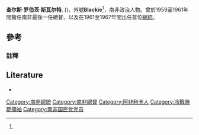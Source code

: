 {{NoteTA
|G1=PoliticiansUK
|G2=People
|G3=Country
}}
{{Infobox officeholder
|honorific-prefix=[[Excellency|His Excellency]]
|name=查尔斯·罗伯茨·斯瓦尔特
|image = CR Swart 1960.jpg
|imagesize = 240px
|order= 第一任[[南非總統|南非總統]]
|term_start=1961年5月31日
|term_end=1967年6月1日
|predecessor= [[伊莉莎白二世|伊莉莎白二世]]<br/><small>作為[[南非君主|南非君主]]</small>
|successor=[[Tom_Naudé|Tom Naudé]]
|birth_date={{birth date|df=yes|1894|12|5}}<ref name="CBY" />
|birth_place=[[奧倫治自由邦|奧倫治自由邦]][[Winburg|Winburg]]
|death_date={{death date and age|df=yes|1982|07|16|1894|12|5}}
|death_place={{ZAF-1961}}[[布隆泉|布隆泉]]<ref name="Lakeland">[https://news.google.com/newspapers?id=k2NNAAAAIBAJ&sjid=VPsDAAAAIBAJ&pg=3153%2C392301 Obituary: Charles Swart, ex-South African leader] {{Wayback|url=https://news.google.com/newspapers?id=k2NNAAAAIBAJ&sjid=VPsDAAAAIBAJ&pg=3153%2C392301 |date=20170414052658 }}, ''[[Lakeland_Ledger|Lakeland Ledger]]'', 17 July 1982</ref>
|party=[[國民黨_(南非)|國民黨]]
|spouse=Cornelia de Klerk <small>(1903-1986)</small>
|children=3
|alma_mater=[[自由邦大學|自由邦大學]]<br/> [[哥倫比亞大學|哥倫比亞大學]] <br />
|occupation=Advocate
|order2= 第9任[[南非總督|南非總督]]
|term_start2=1959年12月11日
|term_end2=1961年4月30日
|monarch2 =[[伊莉莎白二世|伊莉莎白二世]]
|predecessor2=[[Lucas_Cornelius_Steyn|Lucas Cornelius Steyn]]<br/><small>作為行政官（代總督）</small>
|successor2=Lucas Cornelius Steyn<br/><small>作為行政官</small>
|nickname=Blackie
|primeminister2=[[亨德里克·弗倫施·維沃爾德|亨德里克·弗倫施·維沃爾德]]
|primeminister=[[亨德里克·弗倫施·維沃爾德|亨德里克·弗倫施·維沃爾德]]<br />[[B._J._Vorster|B. J. Vorster]]
}}

'''查尔斯·罗伯茨·斯瓦尔特''', {{post-nominals|country=ZAR|DMS}} ({{BD|1894年|12月5日|1982年|7月16日}})，外號'''Blackie'''<ref name="Newsweek" />，南非政治人物。曾於1959至1961年間擔任南非最後一任總督、以及在1961至1967年間出任首位[[南非總統|總統]]。

==參考==

===註釋===
{{reflist}}

==Literature==

*{{cite encyclopaedia
|last=Schirmer
|first=Peter
|title=Swart, Charles Robberts
|encyclopaedia=Die Beknopte Geïlustreerde Ensiklopedie van Suid-Afrika
|pages=182
|publisher=Central News Agency
|location=Johannesburg
|date=1981
}}

{{s-start}}
{{s-off}}
{{s-bef|before=[[Lucas_Cornelius_Steyn|Lucas Cornelius Steyn]]}}
{{s-ttl|title =[[南非總督|南非總督]]
       |years =1959–1961}}
{{s-non|reason=職位廢除<br/>'''南非改為共和國''' }}
{{s-new}}
{{s-ttl|title=[[南非總統|南非總統]]
       |years=1961–1967}}
{{s-aft|after=[[Tom_Naudé|Tom Naudé]]}}
{{s-end}}


{{南非總統}}

{{Authority control}}

{{DEFAULTSORT:Swart, Charles Roberts}}
[[Category:南非總統|Category:南非總統]]
[[Category:南非總督|Category:南非總督]]
[[Category:阿非利卡人|Category:阿非利卡人]]
[[Category:冷戰時期領袖|Category:冷戰時期領袖]]
[[Category:南非国民党党员|Category:南非国民党党员]]